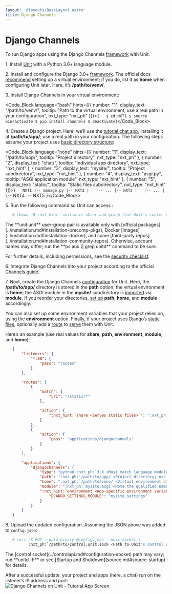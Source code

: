 ```yaml
---
layout: '@layouts/BaseLayout.astro'
title: Django Channels
---
```

# Django Channels

To run Django apps using the Django Channels [framework](https://channels.readthedocs.io/en/stable/) with Unit:

1\. Install [Unit](../installation.md#installation-precomp-pkgs) with a Python 3.6+ language module.

2\. Install and configure the Django 3.0+ [framework](https://www.djangoproject.com).  The official docs [recommend](https://docs.djangoproject.com/en/stable/topics/install/#installing-an-official-release-with-pip) setting up a virtual environment; if you do, list it as **home** when configuring Unit later.  Here, it’s **/path/to/venv/**.

3\. Install Django Channels in your virtual environment:

<Code_Block language="bash" hints={[{ number: "1", display_text: "/path/to/venv/", tooltip: "Path to the virtual environment; use a real path in your configuration", nxt_type: "nxt_ph" }]}>{`   $ cd NXT1
   $ source bin/activate
   $ pip install channels
   $ deactivate`}</Code_Block>

4\. Create a Django project.  Here, we’ll use the [tutorial chat app](https://channels.readthedocs.io/en/stable/tutorial/part_1.html#tutorial-part-1-basic-setup), installing it at **/path/to/app/**; use a real path in your configuration.  The following steps assume your project uses [basic directory structure](https://docs.djangoproject.com/en/stable/ref/django-admin/#django-admin-startproject):

<Code_Block language="none" hints={[{ number: "1", display_text: "/path/to/app/", tooltip: "Project directory", nxt_type: "nxt_ph" }, { number: "2", display_text: "chat/", tooltip: "Individual app directory", nxt_type: "nxt_hint" }, { number: "3", display_text: "mysite/", tooltip: "Project subdirectory", nxt_type: "nxt_hint" }, { number: "4", display_text: "asgi.py", tooltip: "ASGI application module", nxt_type: "nxt_hint" }, { number: "5", display_text: "static/", tooltip: "Static files subdirectory", nxt_type: "nxt_hint" }]}>{`   NXT1
   |-- manage.py
   |-- NXT2
   |   |-- ...
   |-- NXT3
   |   |-- ...
   |   \`-- NXT4
   \`-- NXT5`}</Code_Block>

5\. Run the following command so Unit can access :

```bash
   # chown -R :nxt_hint:`unit:unit <User and group that Unit's router runs as by default>` :nxt_ph:`/path/to/app/ <Path to the application files such as /data/www/app/; use a real path in your commands>`
```

<Note type="note">
The **unit:unit** user-group pair is available only with [official packages](../installation.md#installation-precomp-pkgs), Docker [images](../installation.md#installation-docker), and some [third-party repos](../installation.md#installation-community-repos). Otherwise, account names may differ; run the **ps aux \| grep unitd** command to be sure.
</Note>

For further details, including permissions, see the [security checklist](security.md#security-apps).

6\. Integrate Django Channels into your project according to the official [Channels guide](https://channels.readthedocs.io/en/stable/tutorial/part_1.html#integrate-the-channels-library).

7\. Next, create the Django Channels [configuration](../configuration.md#configuration-python) for Unit.  Here, the **/path/to/app/** directory is stored in the **path** option; the virtual environment is **home**; the ASGI module in the **mysite/** subdirectory is [imported](https://docs.python.org/3/reference/import.html) via **module**.  If you reorder your directories, [set up](../configuration.md#configuration-python) **path**, **home**, and **module** accordingly.

You can also set up some environment variables that your project relies on, using the **environment** option.  Finally, if your project uses Django’s [static files](https://docs.djangoproject.com/en/stable/howto/static-files/), optionally add a [route](../configuration.md#configuration-routes) to [serve](../configuration.md#configuration-static) them with Unit.

Here’s an example (use real values for **share**, **path**, **environment**, **module**, and **home**):

```json
   {
       "listeners": {
           "*:80": {
               "pass": "routes"
           }
       },

       "routes": [
           {
               "match": {
                   "uri": "/static/*"
               },

               "action": {
                   ":nxt_hint:`share <Serves static files>`": ":nxt_ph:`/path/to/app <Thus, URIs starting with /static/ are served from /path/to/app/static/; use a real path in your configuration>`$uri"
               }
           },
           {
               "action": {
                   "pass": "applications/djangochannels"
               }
           }
       ],

       "applications": {
           "djangochannels": {
               "type": "python :nxt_ph:`3.X <Must match language module version and virtual environment version>`",
               "path": ":nxt_ph:`/path/to/app/ <Project directory; use a real path in your configuration>`",
               "home": ":nxt_ph:`/path/to/venv/ <Virtual environment directory; use a real path in your configuration>`",
               "module": ":nxt_ph:`mysite.asgi <Note the qualified name of the ASGI module; use a real site directory name in your configuration>`",
               ":nxt_hint:`environment <App-specific environment variables>`": {
                   "DJANGO_SETTINGS_MODULE": "mysite.settings"
               }
           }
       }
   }
```

8\. Upload the updated configuration.  Assuming the JSON above was added to `config.json`:

```bash
   # curl -X PUT --data-binary @config.json --unix-socket \
          :nxt_ph:`/path/to/control.unit.sock <Path to Unit's control socket in your installation>` :nxt_hint:`http://localhost/config/ <Path to the config section in Unit's control API>`
```

<Note type="note">
The [control socket](../controlapi.md#configuration-socket) path may vary; run **unitd -h** or see [Startup and Shutdown](source.md#source-startup) for details.
</Note>

After a successful update, your project and apps (here, a chat) run on the listener’s IP address and port: ![Django Channels on Unit - Tutorial App Screen](/djangochannels.png)